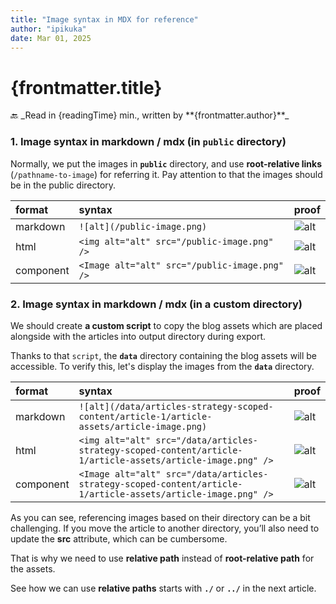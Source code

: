 ```yaml
---
title: "Image syntax in MDX for reference"
author: "ipikuka"
date: Mar 01, 2025
---
```


# {frontmatter.title}

<Link href={"/articles-strategy-scoped-content"}>🔙</Link>
_Read in {readingTime} min., written by **{frontmatter.author}**_

### 1. Image syntax in markdown / mdx (in `public` directory)

Normally, we put the images in **`public`** directory, and use **root-relative links** (`/pathname-to-image`)
for referring it. Pay attention to that the images should be in the public directory.

| format    | syntax                                        | proof                                                                                   |
| :-------- | :-------------------------------------------- | --------------------------------------------------------------------------------------- |
| markdown  | `![alt](/public-image.png)`                   | ![alt](/public-image.png "public image > 60x60")                                        |
| html      | `<img alt="alt" src="/public-image.png" />`   | <img alt="alt" src="/public-image.png" title="public image > 60x60" />                  |
| component | `<Image alt="alt" src="/public-image.png" />` | <Image alt="alt" src="/public-image.png" width={60} height={60} title="public image" /> |

### 2. Image syntax in markdown / mdx (in a custom directory)

We should create **a custom script** to copy the blog assets
which are placed alongside with the articles into output directory during export.

Thanks to that `script`, the **`data`** directory containing the blog assets will be accessible.
To verify this, let's display the images from the **`data`** directory.

| format    | syntax                                                                                                        | proof                                                                                                                              |
| :-------- | :------------------------------------------------------------------------------------------------------------ | ---------------------------------------------------------------------------------------------------------------------------------- |
| markdown  | `![alt](/data/articles-strategy-scoped-content/article-1/article-assets/article-image.png)`                   | ![alt](/data/articles-strategy-scoped-content/article-1/article-assets/article-image.png ">60x60")                                 |
| html      | `<img alt="alt" src="/data/articles-strategy-scoped-content/article-1/article-assets/article-image.png" />`   | <img alt="alt" src="/data/articles-strategy-scoped-content/article-1/article-assets/article-image.png" title=">60x60" />           |
| component | `<Image alt="alt" src="/data/articles-strategy-scoped-content/article-1/article-assets/article-image.png" />` | <Image alt="alt" src="/data/articles-strategy-scoped-content/article-1/article-assets/article-image.png" width={60} height={60} /> |

As you can see, referencing images based on their directory can be a bit challenging.
If you move the article to another directory, you’ll also need to update the **src** attribute, which can be cumbersome.

That is why we need to use **relative path** instead of **root-relative path** for the assets.

See how we can use **relative paths** starts with **`./`** or **`../`** in the next article.
